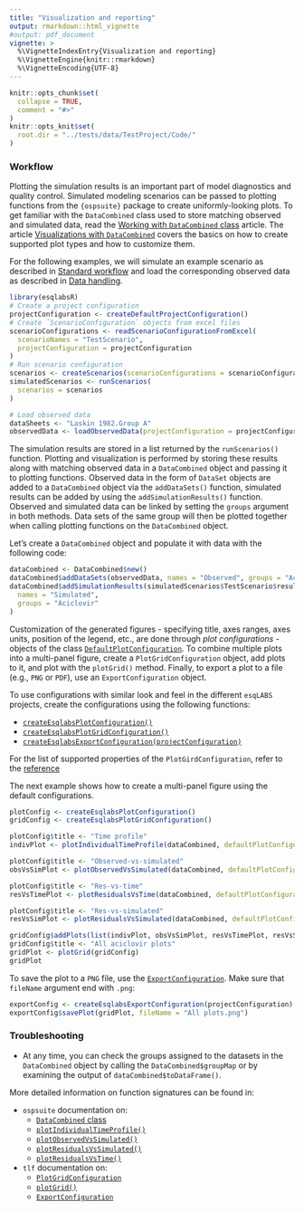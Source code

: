 ```yaml
---
title: "Visualization and reporting"
output: rmarkdown::html_vignette
#output: pdf_document
vignette: >
  %\VignetteIndexEntry{Visualization and reporting}
  %\VignetteEngine{knitr::rmarkdown}
  %\VignetteEncoding{UTF-8}
---
```


```r
knitr::opts_chunk$set(
  collapse = TRUE,
  comment = "#>"
)
knitr::opts_knit$set(
  root.dir = "../tests/data/TestProject/Code/"
)
```

### Workflow

Plotting the simulation results is an important part of model diagnostics and 
quality control. Simulated modeling scenarios can be passed to plotting functions 
from the `{ospsuite}` package to create uniformly-looking plots. To get familiar 
with the `DataCombined` class used to store matching observed and simulated data, 
read the [Working with `DataCombined` class](https://www.open-systems-pharmacology.org/OSPSuite-R/dev/articles/data-combined.html) 
article. The article [Visualizations with `DataCombined`](https://www.open-systems-pharmacology.org/OSPSuite-R/dev/articles/data-combined-plotting.html) 
covers the basics on how to create supported plot types and how to customize them. 

For the following examples, we will simulate an example scenario as described in 
[Standard workflow](standard-workflow.html) and load the corresponding observed 
data as described in [Data handling](data-handling.html).

```r
library(esqlabsR)
# Create a project configuration
projectConfiguration <- createDefaultProjectConfiguration()
# Create `ScenarioConfiguration` objects from excel files
scenarioConfigurations <- readScenarioConfigurationFromExcel(
  scenarioNames = "TestScenario",
  projectConfiguration = projectConfiguration
)
# Run scenario configuration
scenarios <- createScenarios(scenarioConfigurations = scenarioConfigurations)
simulatedScenarios <- runScenarios(
  scenarios = scenarios
)

# Load observed data
dataSheets <- "Laskin 1982.Group A"
observedData <- loadObservedData(projectConfiguration = projectConfiguration, sheets = dataSheets)
```

The simulation results are stored in a list returned by the `runScenarios()` 
function. Plotting and visualization is performed by storing these results 
along with matching observed data in a `DataCombined` object and passing it to 
plotting functions. Observed data in the form of `DataSet` objects are added to a 
`DataCombined` object via the `addDataSets()` function, simulated results can be 
added by using the `addSimulationResults()` function. Observed and simulated 
data can be linked by setting the `groups` argument in both methods. Data sets of the 
same group will then be plotted together when calling plotting functions on the `DataCombined` object.

Let's create a `DataCombined` object and populate it with data with the following code:

```r
dataCombined <- DataCombined$new()
dataCombined$addDataSets(observedData, names = "Observed", groups = "Aciclovir")
dataCombined$addSimulationResults(simulatedScenarios$TestScenario$results,
  names = "Simulated",
  groups = "Aciclovir"
)
```

Customization of the generated figures - specifying title, axes ranges, axes units, 
position of the legend, etc., are done through *plot configurations* - objects 
of the class [`DefaultPlotConfiguration`](https://www.open-systems-pharmacology.org/OSPSuite-R/dev/reference/DefaultPlotConfiguration.html). 
To combine multiple plots into a multi-panel figure, create a `PlotGridConfiguration` 
object, add plots to it, and plot with the `plotGrid()` method. Finally, to export 
a plot to a file (e.g., `PNG` or `PDF`), use an `ExportConfiguration` object.

To use configurations with similar look and feel in the different `esqLABS` projects, 
create the configurations using the following functions:

  - [`createEsqlabsPlotConfiguration()`](https://esqlabs.github.io/esqlabsR/reference/createEsqlabsPlotConfiguration.html)
  - [`createEsqlabsPlotGridConfiguration()`](https://esqlabs.github.io/esqlabsR/reference/createEsqlabsPlotGridConfiguration.html)
  - [`createEsqlabsExportConfiguration(projectConfiguration)`](https://esqlabs.github.io/esqlabsR/reference/createEsqlabsExportConfiguration.html)
  
For the list of supported properties of the `PlotGirdConfiguration`, refer to the 
[reference](https://www.open-systems-pharmacology.org/TLF-Library/reference/ExportConfiguration.html) 

The next example shows how to create a multi-panel figure using the default 
configurations.

```r
plotConfig <- createEsqlabsPlotConfiguration()
gridConfig <- createEsqlabsPlotGridConfiguration()

plotConfig$title <- "Time profile"
indivPlot <- plotIndividualTimeProfile(dataCombined, defaultPlotConfiguration = plotConfig)

plotConfig$title <- "Observed-vs-simulated"
obsVsSimPlot <- plotObservedVsSimulated(dataCombined, defaultPlotConfiguration = plotConfig)

plotConfig$title <- "Res-vs-time"
resVsTimePlot <- plotResidualsVsTime(dataCombined, defaultPlotConfiguration = plotConfig)

plotConfig$title <- "Res-vs-simulated"
resVsSimPlot <- plotResidualsVsSimulated(dataCombined, defaultPlotConfiguration = plotConfig)

gridConfig$addPlots(list(indivPlot, obsVsSimPlot, resVsTimePlot, resVsSimPlot))
gridConfig$title <- "All aciclovir plots"
gridPlot <- plotGrid(gridConfig)
gridPlot
```

To save the plot to a `PNG` file, use the [`ExportConfiguration`](https://www.open-systems-pharmacology.org/TLF-Library/reference/ExportConfiguration.html). Make sure that `fileName` argument end with 
`.png`:

```r
exportConfig <- createEsqlabsExportConfiguration(projectConfiguration)
exportConfig$savePlot(gridPlot, fileName = "All plots.png")
```

### Troubleshooting

* At any time, you can check the groups assigned to the datasets in the `DataCombined` 
object by calling the `DataCombined$groupMap` or by examining the output of `dataCombined$toDataFrame()`.

More detailed information on function signatures can be found in:

* `ospsuite` documentation on:
    * [`DataCombined` class](https://www.open-systems-pharmacology.org/OSPSuite-R/reference/DataCombined.html)
    * [`plotIndividualTimeProfile()`](https://www.open-systems-pharmacology.org/OSPSuite-R/reference/plotIndividualTimeProfile.html)
    * [`plotObservedVsSimulated()`](https://www.open-systems-pharmacology.org/OSPSuite-R/reference/plotObservedVsSimulated.html)
    * [`plotResidualsVsSimulated()`](https://www.open-systems-pharmacology.org/OSPSuite-R/reference/plotResidualsVsSimulated.html)
    * [`plotResidualsVsTime()`](https://www.open-systems-pharmacology.org/OSPSuite-R/reference/plotResidualsVsTime.html)
* `tlf` documentation on:
    * [`PlotGridConfiguration`](https://www.open-systems-pharmacology.org/TLF-Library/reference/PlotGridConfiguration.html)
    * [`plotGrid()`](https://www.open-systems-pharmacology.org/TLF-Library/reference/plotGrid.html)
    * [`ExportConfiguration`](https://www.open-systems-pharmacology.org/TLF-Library/reference/ExportConfiguration.html)

